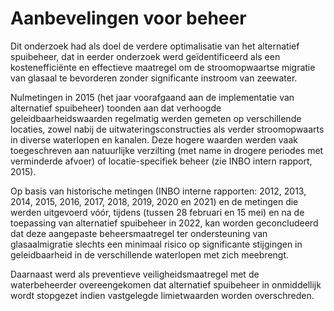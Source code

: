 # Aanbevelingen voor beheer {.unnumbered}

Dit onderzoek had als doel de verdere optimalisatie van het alternatief spuibeheer, dat in eerder onderzoek werd geïdentificeerd als een kostenefficiënte en effectieve maatregel om de stroomopwaartse migratie van glasaal te bevorderen zonder significante instroom van zeewater.

Nulmetingen in 2015 (het jaar voorafgaand aan de implementatie van alternatief spuibeheer) toonden aan dat verhoogde geleidbaarheidswaarden regelmatig werden gemeten op verschillende locaties, zowel nabij de uitwateringsconstructies als verder stroomopwaarts in diverse waterlopen en kanalen. Deze hogere waarden werden vaak toegeschreven aan natuurlijke verzilting (met name in drogere periodes met verminderde afvoer) of locatie-specifiek beheer (zie INBO intern rapport, 2015).

Op basis van historische metingen (INBO interne rapporten: 2012, 2013, 2014, 2015, 2016, 2017, 2018, 2019, 2020 en 2021) en de metingen die werden uitgevoerd vóór, tijdens (tussen 28 februari en 15 mei) en na de toepassing van alternatief spuibeheer in 2022, kan worden geconcludeerd dat deze aangepaste beheersmaatregel ter ondersteuning van glasaalmigratie slechts een minimaal risico op significante stijgingen in geleidbaarheid in de verschillende waterlopen met zich meebrengt.

Daarnaast werd als preventieve veiligheidsmaatregel met de waterbeheerder overeengekomen dat alternatief spuibeheer in onmiddellijk wordt stopgezet indien vastgelegde limietwaarden worden overschreden.

